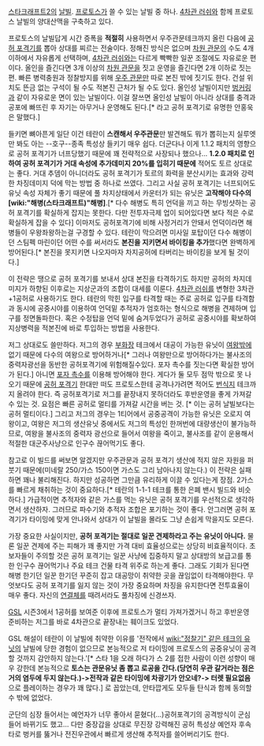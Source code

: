 [[스타크래프트2]]의 [[날빌]]. [[프로토스]]가 쓸 수 있는 날빌 중 하나.
[[4차관 러쉬]]와 함께 프로토스 날빌의 양대산맥을 구축하고 있다.

프로토스의 날빌답게 시간 증폭을 '''적절히''' 사용하면서 우주관문테크까지 올린 다음에 [[공허 포격기]]를 뽑아 상대를 찌르는 전술이다. 정해진 방식은 없으며 [[차원 관문]]의 수도 4개 이하에서 자유롭게 선택하며, [[4차관 러쉬]]와는 다르게 빡빡한 일꾼 조절에도 자유로운 편이다. 올인을 즐긴다면 3개 이상의 [[차원 관문]]을 짓고 운영을 즐긴다면 2개 이하로 짓는 편. 빠른 병력충원과 정찰방지를 위해 [[우주 관문]]만 따로 본진 밖에 짓기도 한다. 건설 위치도 뜬금 없는 구석이 될 수도 적본진 근처가 될 수도 있다. 올인성 날빌이지만 [[벙커링]]과 같이 자유로운 면이 있는 날빌이다. 이걸 잘쓰면 올인성 날빌이 아니라 상대를 충격과 공포에 빠뜨린 후 자기는 아무거나 운영해도 된다.[* 라고 공허 포격기로 유명한 안홍욱은 말했다.]

들키면 뼈아픈게 일단 이건 테란이 '''스캔해서 우주관문'''만 발견해도 뭐가 뽑히는지 실루엣만 봐도 아는 --호구--종족 특성상 들키기 매우 쉽다. 더군다나 이게 1.1.2 패치의 영향으로 공허 포격기가 너프당했기 때문에 꽤 전략적으로 사장되나 했으나...
'''1.2.0 패치로 인하여 공허 포격기가 거대 속성에 추가데미지 20%를 입히기 때문에''' 적어도 토르 상대로는 좋다. 거대 추뎀이 아니더라도 공허 포격기가 토르의 화력을 분산시키는 효과와 강력한 차징데미지 덕에 막는 방법 중 하나로 쓰였다. 그리고 사실 공허 포격기는 너프되어도 유닛 속성 자체가 좋기 때문에 풀 차지상태에서 카운터가 되는 유닛은 '''고작해야 다수의 [wiki:"해병(스타크래프트)"해병]'''.[* 다수 해병도 특히 언덕을 끼고 하는 무빙샷하는 공허 포격기를 확실하게 잡지는 못한다. 다만 전투자극제 업이 되어있다면 보다 적은 수로 확실하게 잡을 수 있다] 이마저도 공허포격기에 비해 사정거리가 안돼서 언덕이라면 해병들이 우왕좌왕하는걸 구경할 수 있다. 테란이 막으려면 미사일 포탑이던 다수 해병이던 스팀펙 마린이던 어떤 수를 써서라도 '''본진을 지키면서 바이킹을 추가'''했다면 완벽하게 방어된다.[* 본진을 못지키면 나오자마자 차지공허에 타버리는 바이킹을 보게 될 것이다.] 

이 전략은 땡으로 공허 포격기를 보내서 상대 본진을 타격하기도 하지만 공허의 차지데미지가 하향된 이후로는 지상군과의 조합이 대세를 이룬다. [[4차관 러쉬]]를 변형한 3차관+1공허로 사용하기도 한다. 테란의 막힌 입구를 타격할 때는 주로 공허로 입구를 타격함과 동시에 공중시야를 이용하여 언덕밑 추적자가 엄호하는 형식으로 해병을 견제하며 입구를 정면돌파한다. 혹은 수정탑을 언덕 밑에 숨겨두었다가 공허로 공중시야를 확보하여 지상병력을 적본진에 바로 투입하는 방법을 사용한다.

저그 상대로도 쓸만하다. 저그의 경우 [[부화장]] 테크에서 대공이 가능한 유닛이 [[여왕]]밖에 없기 때문에 다수의 여왕으로 방어하거나[* 그러나 여왕만으로 방어하다가는 불사조의 중력자광선을 동반한 공허포격기에 위험해질수있다. 포자 촉수를 짓는다면 확실한 방어가 된다.] 아니면 [[포자 촉수]]를 이용해 방어해야 한다. 게다가 둘 모두 점막 밖으로 못 나오기 때문에 [[공허 포격기]] 한대만 떠도 프로토스한테 공격나가려면 적어도 [[번식지]] 테크까지 올려야 한다. 즉 공허포격기로 저그를 끝장내지 못하더라도 후반운영을 좋게 가져갈 수 있는 것. 요점은 빠른 공허로 멀티를 가져갈 시간을 버는 것. [* 이는 공허 날빌보다는 공허 멀티이다.] 그리고 저그의 경우는 1티어에서 공중공격이 가능한 유닛은 오로지 여왕이고, 여왕은 저그의 생산유닛 중에서도 저그의 특성인 한꺼번에 대량생산이 불가능하므로, 여왕을 불사조의 중력자 광선으로 들어서 여왕을 죽이고, 불사조를 같이 운용해서 적절한 대군주사냥으로 인구수 끊어먹기도 좋다.

참고로 이 빌드를 써보면 알겠지만 우주관문과 공허 포격기 생산에 적지 않은 자원을 퍼붓기 때문에(미네랄 250/가스 150이면 가스도 그리 남아나지 않는다.) 이 전략은 실패하면 꽤나 불리해진다. 하지만 성공하면 그만큼 유리하게 이끌 수 있다는게 장점. 2가스를 빠르게 채취하는 것이 중요하다.[* 테란의 1-1-1 테크를 통한 은폐 밴시 빌드와 비슷하다.] 가급적이면 추적자와 같은 가스를 먹는 유닛은 공허 포격기를 우선적으로 생각하면서 생산하자. 그러므로 파수기와 추적자 조합은 포기하는 것이 좋다. 안그러면 공허 포격기가 타이밍에 맞게 안나와서 상대가 이 날빌을 몰라도 그냥 손쉽게 막을지도 모른다. 

가장 중요한 사실이지만, '''공허 포격기는 절대로 일꾼 견제하라고 주는 유닛이 아니다.''' 물론 일꾼 견제에 주는 피해가 꽤 좋지만 가격 대비 효율성으로는 상당히 비효율적이다. 초보자들이 주의할 것은 공허 포격기는 일꾼 사냥에 집중하지 말고 상대방의 보급고를 통한 인구수 끊어먹기나 주요 테크 건물 타격 위주로 하는게 좋다. 그래도 기회가 된다면 해병 한기던 일꾼 한기던 꾸준히 잡고 대공망이 취약한 곳을 끊임없이 타격해야한다. 무엇보다도 공허 포격기를 잃지 않는 것이 가장 중요하며 차징을 유지한다면 전투효율이 매우 좋다. 자신의 [[연결체]]를 때려서라도 풀차징에 신경쓰자.

[[GSL]] 시즌3에서 1공허를 보여준 이후에 프로토스가 멀티 가져가겠거니 하고 후반운영 준비하는 저그를 바로 4차관으로 끝장내는 훼이크도 있었다.

GSL 해설이 테란이 이 날빌에 취약한 이유를 '전작에서 [[wiki:"정찰기" 같은 테크의 유닛]]의 날빌에 당한 경험이 없으므로 본능적으로 저 타이밍에 프로토스의 공중유닛이 공격할 것까지 감안하지 않는다.'[* 스타 1을 오래 하다가 스 2를 접한 사람이 이런 성향이 매우 강한데 본능적으로 '''토스는 관문유닛 좀 뽑고 로공을 간다.(당연히 우관 갈거라는 점은 거의 염두에 두지 않는다.)->전작과 같은 타이밍에 차광기가 안오네?-> 터렛 필요없음'''으로 플레이하는 경우가 꽤 많다.] 로 꼽았는데, 안타깝게도 모두들 탄식과 함께 동의할 수 밖에 없었다.

군단의 심장 들어서는 예언자가 너무 좋아서 묻혔다(...)공허포격기의 공격방식이 군심들어 바뀌기도 했고... 다만 중장갑을 상대로 무진장 강력해진 공허 특성상 예언자 후속타로 벙커를 뚫거나 전진우관에서 빠르게 생산해 추적자를 쓸어버리기도 한다.
